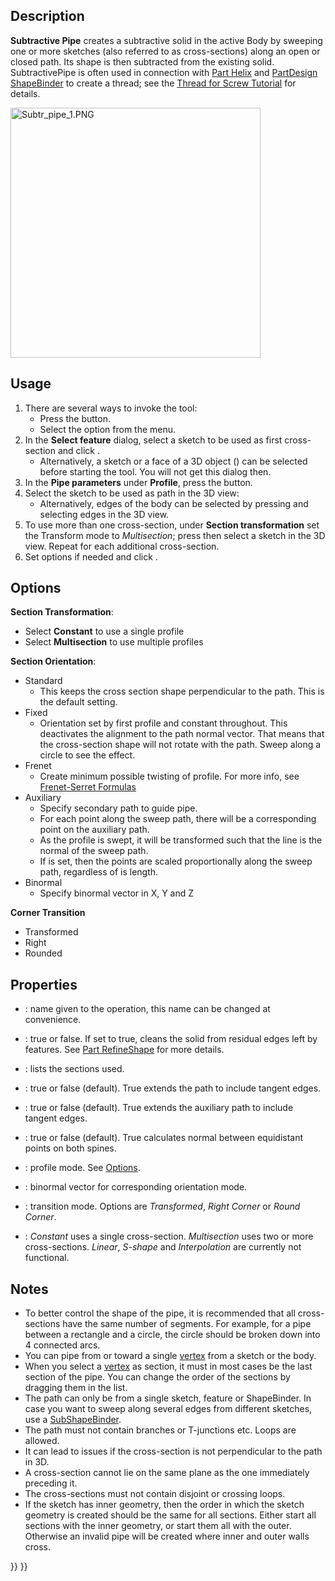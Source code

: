 <languages/>
<translate>

<!--T:12-->
{{Docnav
|[[PartDesign_SubtractiveLoft|Subtractive loft]]
|[[PartDesign_SubtractiveHelix|Subtractive helix]]
|[[PartDesign_Workbench|PartDesign]]
|IconL=PartDesign_SubtractiveLoft.svg
|IconR=PartDesign_SubtractiveHelix.svg
|IconC=Workbench_PartDesign.svg
}}

<!--T:1-->
{{GuiCommand
|Name=PartDesign SubtractivePipe
|MenuLocation=Part Design → Create a substractive feature → Subtractive pipe
|Workbenches=[[PartDesign_Workbench|PartDesign]]
|Version=0.17
|SeeAlso=[[PartDesign_AdditivePipe|PartDesign AdditivePipe]], [[PartDesign_SubtractiveLoft|PartDesign SubtractiveLoft]]
}}

==Description== <!--T:2-->

<!--T:3-->
'''Subtractive Pipe''' creates a subtractive solid in the active Body by sweeping one or more sketches (also referred to as cross-sections) along an open or closed path. Its shape is then subtracted from the existing solid. SubtractivePipe is often used in connection with [[Part_Helix|Part Helix]] and [[PartDesign_ShapeBinder|PartDesign ShapeBinder]] to create a thread; see the [[Thread_for_Screw_Tutorial|Thread for Screw Tutorial]] for details.

</translate>
[[File:Subtr_pipe_1.PNG|400px]]
<translate>

==Usage== <!--T:5-->

<!--T:6-->
# There are several ways to invoke the tool:
#* Press the {{Button|[[Image:PartDesign_SubtractivePipe.svg|16px]] [[PartDesign_SubtractivePipe|Subtractive pipe]]}} button.
#* Select the {{MenuCommand|PartDesign → Create a substractive feature → [[Image:PartDesign_SubtractivePipe.svg|16px]] Subtractive pipe}} option from the menu.
# In the '''Select feature''' dialog, select a sketch to be used as first cross-section and click {{Button|OK}}.
#* Alternatively, a sketch or a face of a 3D object ({{Version|0.20}}) can be selected before starting the tool. You will not get this dialog then.
# In the '''Pipe parameters''' under '''Profile''', press the {{Button|Object}} button.
# Select the sketch to be used as path in the 3D view:
#* Alternatively, edges of the body can be selected by pressing {{Button|Add Edge}} and selecting edges in the 3D view. 
# To use more than one cross-section, under '''Section transformation''' set the Transform mode to ''Multisection''; press {{Button|Add Section}} then select a sketch in the 3D view. Repeat for each additional cross-section.
# Set options if needed and click {{Button|OK}}.

==Options== <!--T:7-->

<!--T:16-->
'''Section Transformation''': 
* Select '''Constant''' to use a single profile
* Select '''Multisection''' to use multiple profiles
'''Section Orientation''':
* Standard
** This keeps the cross section shape perpendicular to the path. This is the default setting.
* Fixed
** Orientation set by first profile and constant throughout. This deactivates the alignment to the path normal vector. That means that the cross-section shape will not rotate with the path. Sweep along a circle to see the effect.
* Frenet
** Create minimum possible twisting of profile. For more info, see [https://en.wikipedia.org/wiki/Frenet%E2%80%93Serret_formulas Frenet-Serret Formulas]
* Auxiliary
** Specify secondary path to guide pipe.
** For each point {{Emphasis|P}} along the sweep path, there will be a corresponding point {{Emphasis|Q}} on the auxiliary path.
** As the profile is swept, it will be transformed such that the {{Emphasis|PQ}} line is the normal of the sweep path.
** If {{Emphasis|Curvelinear equivalence}} is set, then the {{Emphasis|Q}} points are scaled proportionally along the sweep path, regardless of is length.
* Binormal
** Specify binormal vector in X, Y and Z
'''Corner Transition'''
* Transformed
* Right
* Rounded

==Properties== <!--T:8-->

<!--T:9-->
* {{PropertyData|Label}}: name given to the operation, this name can be changed at convenience.
* {{PropertyData|Refine}}: true or false. If set to true, cleans the solid from residual edges left by features. See [[Part_RefineShape|Part RefineShape]] for more details.
* {{PropertyData|Sections}}: lists the sections used.
* {{PropertyData|Spine Tangent}}: true or false (default). True extends the path to include tangent edges.
* {{PropertyData|Auxiliary Spine Tangent}}: true or false (default). True extends the auxiliary path to include tangent edges.
* {{PropertyData|Auxiliary Curvelinear}}: true or false (default). True calculates normal between equidistant points on both spines.
* {{PropertyData|Mode}}: profile mode. See [[#Options|Options]].
* {{PropertyData|Binormal}}: binormal vector for corresponding orientation mode.
* {{PropertyData|Transition}}: transition mode. Options are ''Transformed'', ''Right Corner'' or ''Round Corner''.
* {{PropertyData|Transformation}}: ''Constant'' uses a single cross-section. ''Multisection'' uses two or more cross-sections. ''Linear'', ''S-shape'' and ''Interpolation'' are currently not functional.

==Notes== <!--T:17-->

<!--T:11-->
* To better control the shape of the pipe, it is recommended that all cross-sections have the same number of segments. For example, for a pipe between a rectangle and a circle, the circle should be broken down into 4 connected arcs.
* You can pipe from or toward a single [[Glossary#V|vertex]] from a sketch or the body. {{Version|0.20}}
* When you select a [[Glossary#V|vertex]] as section, it must in most cases be the last section of the pipe. You can change the order of the sections by dragging them in the list.
* The path can only be from a single sketch, feature or ShapeBinder. In case you want to sweep along several edges from different sketches, use a [[PartDesign_SubShapeBinder|SubShapeBinder]].
* The path must not contain branches or T-junctions etc. Loops are allowed.
* It can lead to issues if the cross-section is not perpendicular to the path in 3D.
* A cross-section cannot lie on the same plane as the one immediately preceding it.
* The cross-sections must not contain disjoint or crossing loops.
* If the sketch has inner geometry, then the order in which the sketch geometry is created should be the same for all sections. Either start all sections with the inner geometry, or start them all with the outer. Otherwise an invalid pipe will be created where inner and outer walls cross.


<!--T:13-->
{{Docnav
|[[PartDesign_SubtractiveLoft|Subtractive loft]]
|[[PartDesign_SubtractiveHelix|Subtractive helix]]
|[[PartDesign_Workbench|PartDesign]]
|IconL=PartDesign_SubtractiveLoft.svg
|IconR=PartDesign_SubtractiveHelix.svg
|IconC=Workbench_PartDesign.svg
}}

</translate>
{{PartDesign Tools navi{{#translation:}}}}
{{Userdocnavi{{#translation:}}}}